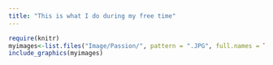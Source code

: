 ```yaml
---
title: "This is what I do during my free time"
---
```



```r
require(knitr)
myimages<-list.files("Image/Passion/", pattern = ".JPG", full.names = TRUE)
include_graphics(myimages)
```